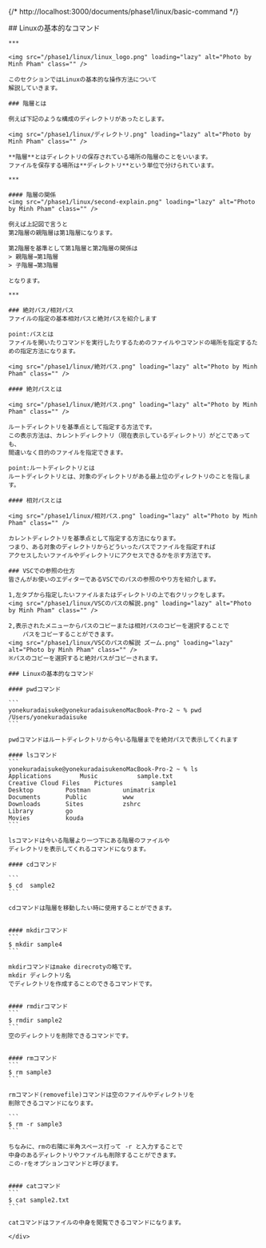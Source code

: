 {/* http://localhost:3000/documents/phase1/linux/basic-command */}

<div class="bg-white">
    <div class="whitespace-nowrap mx-auto max-w-screen-md ">
    ## Linuxの基本的なコマンド

    ***

    <img src="/phase1/linux/linux_logo.png" loading="lazy" alt="Photo by Minh Pham" class="" />

    このセクションではLinuxの基本的な操作方法について
    解説していきます。

    ### 階層とは

    例えば下記のような構成のディレクトリがあったとします。

    <img src="/phase1/linux/ディレクトリ.png" loading="lazy" alt="Photo by Minh Pham" class="" />

    **階層**とはディレクトリの保存されている場所の階層のことをいいます。
    ファイルを保存する場所は**ディレクトリ**という単位で分けられています。

    ***

    #### 階層の関係
    <img src="/phase1/linux/second-explain.png" loading="lazy" alt="Photo by Minh Pham" class="" />

    例えば上記図で言うと
    第2階層の親階層は第1階層になります。

    第2階層を基準として第1階層と第2階層の関係は
    > 親階層→第1階層
    > 子階層→第3階層

    となります。

    ***

    ### 絶対パス/相対パス
    ファイルの指定の基本相対パスと絶対パスを紹介します

    point:パスとは
    ファイルを開いたりコマンドを実行したりするためのファイルやコマンドの場所を指定するための指定方法になります。

    <img src="/phase1/linux/絶対パス.png" loading="lazy" alt="Photo by Minh Pham" class="" />

    #### 絶対パスとは

    <img src="/phase1/linux/絶対パス.png" loading="lazy" alt="Photo by Minh Pham" class="" />

    ルートディレクトリを基準点として指定する方法です。
    この表示方法は、カレントディレクトリ（現在表示しているディレクトリ）がどこであっても、
    間違いなく目的のファイルを指定できます。

    point:ルートディレクトリとは
    ルートディレクトリとは、対象のディレクトリがある最上位のディレクトリのことを指します。

    #### 相対パスとは

    <img src="/phase1/linux/相対パス.png" loading="lazy" alt="Photo by Minh Pham" class="" />

    カレントディレクトリを基準点として指定する方法になります。
    つまり、ある対象のディレクトリからどういったパスでファイルを指定すれば
    アクセスしたいファイルやディレクトリにアクセスできるかを示す方法です。

    ### VSCでの参照の仕方
    皆さんがお使いのエディターであるVSCでのパスの参照のやり方を紹介します。

    1,左タブから指定したいファイルまたはディレクトリの上で右クリックをします。
    <img src="/phase1/linux/VSCのパスの解説.png" loading="lazy" alt="Photo by Minh Pham" class="" />

    2,表示されたメニューからパスのコピーまたは相対パスのコピーを選択することで
        パスをコピーすることができます。
    <img src="/phase1/linux/VSCのパスの解説 ズーム.png" loading="lazy" alt="Photo by Minh Pham" class="" />
    ※パスのコピーを選択すると絶対パスがコピーされます。

    ### Linuxの基本的なコマンド

    #### pwdコマンド

    ```
    yonekuradaisuke@yonekuradaisukenoMacBook-Pro-2 ~ % pwd
    /Users/yonekuradaisuke
    ```

    pwdコマンドはルートディレクトリから今いる階層までを絶対パスで表示してくれます

    #### lsコマンド
    ```
    yonekuradaisuke@yonekuradaisukenoMacBook-Pro-2 ~ % ls
    Applications		Music			sample.txt
    Creative Cloud Files	Pictures		sample1
    Desktop			Postman			unimatrix
    Documents		Public			www
    Downloads		Sites			zshrc
    Library			go
    Movies			kouda
    ```

    lsコマンドは今いる階層より一つ下にある階層のファイルや
    ディレクトリを表示してくれるコマンドになります。

    #### cdコマンド

    ```
    $ cd  sample2
    ```

    cdコマンドは階層を移動したい時に使用することができます。


    #### mkdirコマンド
    ```
    $ mkdir sample4
    ```

    mkdirコマンドはmake direcrotyの略です。
    mkdir ディレクトリ名
    でディレクトリを作成することのできるコマンドです。


    #### rmdirコマンド
    ```
    $ rmdir sample2
    ```
    空のディレクトリを削除できるコマンドです。


    #### rmコマンド
    ```
    $ rm sample3
    ```

    rmコマンド(removefile)コマンドは空のファイルやディレクトリを
    削除できるコマンドになります。

    ```
    $ rm -r sample3
    ```

    ちなみに、rmの右隣に半角スペース打って -r と入力することで
    中身のあるディレクトリやファイルも削除することができます。
    この-rをオプションコマンドと呼びます。


    #### catコマンド
    ```
    $ cat sample2.txt
    ```

    catコマンドはファイルの中身を閲覧できるコマンドになります。

    </div>

</div>
